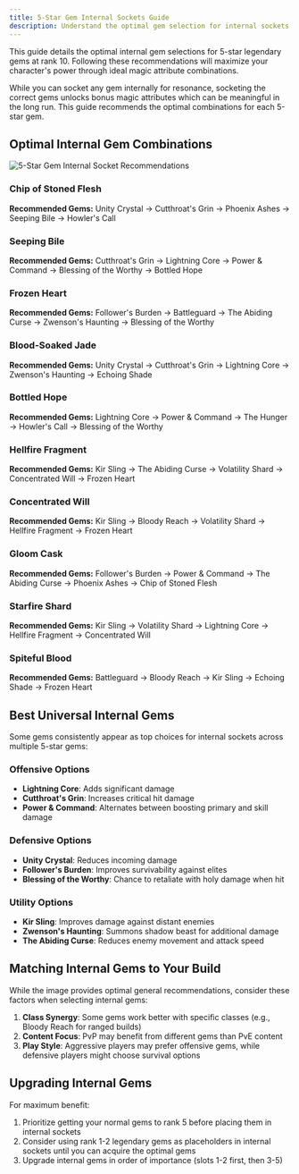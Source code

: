 ```yaml
---
title: 5-Star Gem Internal Sockets Guide
description: Understand the optimal gem selection for internal sockets in 5-star legendary gems
---
```


This guide details the optimal internal gem selections for 5-star legendary gems at rank 10. Following these recommendations will maximize your character's power through ideal magic attribute combinations.

<Note>
While you can socket any gem internally for resonance, socketing the correct gems unlocks bonus magic attributes which can be meaningful in the long run. This guide recommends the optimal combinations for each 5-star gem.
</Note>

## Optimal Internal Gem Combinations

![5-Star Gem Internal Socket Recommendations](/5-star-gem-internals.png)

### Chip of Stoned Flesh
**Recommended Gems:** Unity Crystal → Cutthroat's Grin → Phoenix Ashes → Seeping Bile → Howler's Call

### Seeping Bile
**Recommended Gems:** Cutthroat's Grin → Lightning Core → Power & Command → Blessing of the Worthy → Bottled Hope

### Frozen Heart
**Recommended Gems:** Follower's Burden → Battleguard → The Abiding Curse → Zwenson's Haunting → Blessing of the Worthy

### Blood-Soaked Jade
**Recommended Gems:** Unity Crystal → Cutthroat's Grin → Lightning Core → Zwenson's Haunting → Echoing Shade

### Bottled Hope
**Recommended Gems:** Lightning Core → Power & Command → The Hunger → Howler's Call → Blessing of the Worthy

### Hellfire Fragment
**Recommended Gems:** Kir Sling → The Abiding Curse → Volatility Shard → Concentrated Will → Frozen Heart

### Concentrated Will
**Recommended Gems:** Kir Sling → Bloody Reach → Volatility Shard → Hellfire Fragment → Frozen Heart

### Gloom Cask
**Recommended Gems:** Follower's Burden → Power & Command → The Abiding Curse → Phoenix Ashes → Chip of Stoned Flesh

### Starfire Shard
**Recommended Gems:** Kir Sling → Volatility Shard → Lightning Core → Hellfire Fragment → Concentrated Will

### Spiteful Blood
**Recommended Gems:** Battleguard → Bloody Reach → Kir Sling → Echoing Shade → Frozen Heart

## Best Universal Internal Gems

Some gems consistently appear as top choices for internal sockets across multiple 5-star gems:

### Offensive Options
- **Lightning Core**: Adds significant damage
- **Cutthroat's Grin**: Increases critical hit damage
- **Power & Command**: Alternates between boosting primary and skill damage

### Defensive Options
- **Unity Crystal**: Reduces incoming damage
- **Follower's Burden**: Improves survivability against elites
- **Blessing of the Worthy**: Chance to retaliate with holy damage when hit

### Utility Options
- **Kir Sling**: Improves damage against distant enemies
- **Zwenson's Haunting**: Summons shadow beast for additional damage
- **The Abiding Curse**: Reduces enemy movement and attack speed

## Matching Internal Gems to Your Build

While the image provides optimal general recommendations, consider these factors when selecting internal gems:

1. **Class Synergy**: Some gems work better with specific classes (e.g., Bloody Reach for ranged builds)
2. **Content Focus**: PvP may benefit from different gems than PvE content
3. **Play Style**: Aggressive players may prefer offensive gems, while defensive players might choose survival options

## Upgrading Internal Gems

For maximum benefit:

1. Prioritize getting your normal gems to rank 5 before placing them in internal sockets
2. Consider using rank 1-2 legendary gems as placeholders in internal sockets until you can acquire the optimal gems
3. Upgrade internal gems in order of importance (slots 1-2 first, then 3-5)

